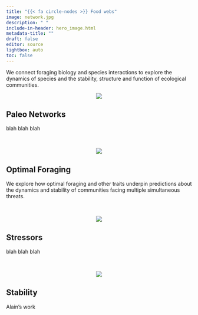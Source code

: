 ```yaml
---
title: "{{< fa circle-nodes >}} Food webs"
image: network.jpg
description: " "
include-in-header: hero_image.html
metadata-title: ""
draft: false
editor: source
lightbox: auto
toc: false
---
```


We connect foraging biology and species interactions to explore the dynamics of species and the stability, structure and function of ecological communities.

<!-- PROJECT 1 -->
<!-- Side panel -->

:::{.column-page}
:::{.paper-left-column}
<center>
:::{.col-image layout-ncol=1 style="margin-left: auto; margin-right: auto;"}
<!-- add image url -->
![](images/Raptor.jpg)
:::
</center>
:::
<!-- Main panel description -->
::: {.paper-main-column}
## <i class="fa-solid fa-skull"></i> Paleo Networks
blah blah blah
:::
:::

<br>

<!-- PROJECT 2 -->
<!-- Side panel -->

:::{.column-page}
:::{.paper-right-column}
<center>
:::{.col-image layout-ncol=1 style="margin-left: auto; margin-right: auto;"}
<!-- add image url -->
![](images/hunter.png)
:::
</center>
:::
<!-- Main panel description -->
::: {.paper-main-column}
## <i class="fa-solid fa-carrot"></i> Optimal Foraging
We explore how optimal foraging and other traits underpin predictions about the dynamics and stability of communities facing multiple simultaneous threats.
:::
:::

<br>

<!-- PROJECT 3 -->
<!-- Side panel -->

:::{.column-page}
:::{.paper-left-column}
<center>
:::{.col-image layout-ncol=1 style="margin-left: auto; margin-right: auto;"}
<!-- add image url -->
![](images/Raptor.jpg)
:::
</center>
:::
<!-- Main panel description -->
::: {.paper-main-column}
## <i class="fa-solid fa-arrows-to-circle"></i> Stressors
blah blah blah
:::
:::

<br>

<!-- PROJECT 4 -->
<!-- Side panel -->

:::{.column-page}
:::{.paper-right-column}
<center>
:::{.col-image layout-ncol=1 style="margin-left: auto; margin-right: auto;"}
<!-- add image url -->
![](images/Raptor.jpg)
:::
</center>
:::
<!-- Main panel description -->
::: {.paper-main-column}
## <i class="fa-solid fa-chart-line"></i> Stability
Alain's work
:::
:::
